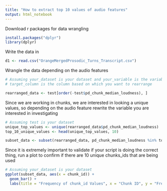 ---
title: "How to extract top 10 values of audio features"
output: html_notebook
---

Download r packages for data wrangling
```{r}
install.packages("dplyr")
library(dplyr)

```

Write the data in
```{r}
d1 <- read.csv("OrangeMergedProsodic_Turns_Transcript.csv")
```

Wrangle the data depending on the audio features
```{r}
# Assuming your_dataset is your dataset and your_variable is the variable you want to rearrange
# target_column is the column based on which you want to rearrange

rearranged_data <- test[order(-test$pd_chunk_median_loudness), ]

```


Since we are working in chunks, we are interested in looking a unique values, so depending on the audio feature rewrite the variable you are interested in investigating
```{r}
# Assuming test is your dataset
unique_top_values <- unique(rearranged_data$pd_chunk_median_loudness)
top_10_unique_values <- head(unique_top_values, 10)

subset_data <- subset(rearranged_data, pd_chunk_median_loudness %in% top_10_unique_values)


```

Since it is extremely important to validate if your script is doing the correct thing, run a plot to confirm if there are 10 unique chunks_ids that are being used
```{r}
# Assuming your_dataset is your dataset
ggplot(subset_data, aes(x = chunk_id)) +
  geom_bar() +
  labs(title = "Frequency of chunk_id Values", x = "Chunk ID", y = "Frequency")


```



